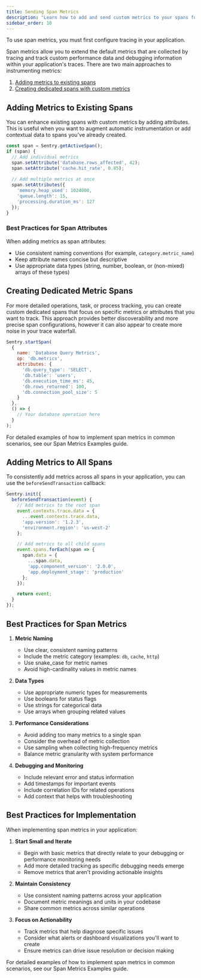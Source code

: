 ```yaml
---
title: Sending Span Metrics
description: "Learn how to add and send custom metrics to your spans for performance monitoring and debugging."
sidebar_order: 10
---
```


<Alert>

To use span metrics, you must first <PlatformLink to="/tracing/">configure tracing</PlatformLink> in your application.

</Alert>

Span metrics allow you to extend the default metrics that are collected by tracing and track custom performance data and debugging information within your application's traces. There are two main approaches to instrumenting metrics:

1. [Adding metrics to existing spans](#adding-metrics-to-existing-spans)
2. [Creating dedicated spans with custom metrics](#creating-dedicated-metric-spans)

## Adding Metrics to Existing Spans

You can enhance existing spans with custom metrics by adding attributes. This is useful when you want to augment automatic instrumentation or add contextual data to spans you've already created.

```javascript
const span = Sentry.getActiveSpan();
if (span) {
  // Add individual metrics
  span.setAttribute('database.rows_affected', 42);
  span.setAttribute('cache.hit_rate', 0.85);
  
  // Add multiple metrics at once
  span.setAttributes({
    'memory.heap_used': 1024000,
    'queue.length': 15,
    'processing.duration_ms': 127
  });
}
```

### Best Practices for Span Attributes

When adding metrics as span attributes:

- Use consistent naming conventions (for example, `category.metric_name`)
- Keep attribute names concise but descriptive
- Use appropriate data types (string, number, boolean, or (non-mixed) arrays of these types)

## Creating Dedicated Metric Spans

For more detailed operations, task, or process tracking, you can create custom dedicated spans that focus on specific metrics or attributes that you want to track. This approach provides better discoverability and more precise span configurations, however it can also appear to create more noise in your trace waterfall.

```javascript
Sentry.startSpan(
  {
    name: 'Database Query Metrics',
    op: 'db.metrics',
    attributes: {
      'db.query_type': 'SELECT',
      'db.table': 'users',
      'db.execution_time_ms': 45,
      'db.rows_returned': 100,
      'db.connection_pool_size': 5
    }
  },
  () => {
    // Your database operation here
  }
);
```

For detailed examples of how to implement span metrics in common scenarios, see our <PlatformLink to="/tracing/span-metrics/examples/">Span Metrics Examples</PlatformLink> guide.

## Adding Metrics to All Spans

To consistently add metrics across all spans in your application, you can use the `beforeSendTransaction` callback:

```javascript
Sentry.init({
  beforeSendTransaction(event) {
    // Add metrics to the root span
    event.contexts.trace.data = {
      ...event.contexts.trace.data,
      'app.version': '1.2.3',
      'environment.region': 'us-west-2'
    };

    // Add metrics to all child spans
    event.spans.forEach(span => {
      span.data = {
        ...span.data,
        'app.component_version': '2.0.0',
        'app.deployment_stage': 'production'
      };
    });

    return event;
  }
});
```

## Best Practices for Span Metrics

1. **Metric Naming**
   - Use clear, consistent naming patterns
   - Include the metric category (examples: `db`, `cache`, `http`)
   - Use snake_case for metric names
   - Avoid high-cardinality values in metric names

2. **Data Types**
   - Use appropriate numeric types for measurements
   - Use booleans for status flags
   - Use strings for categorical data
   - Use arrays when grouping related values

3. **Performance Considerations**
   - Avoid adding too many metrics to a single span
   - Consider the overhead of metric collection
   - Use sampling when collecting high-frequency metrics
   - Balance metric granularity with system performance

4. **Debugging and Monitoring**
   - Include relevant error and status information
   - Add timestamps for important events
   - Include correlation IDs for related operations
   - Add context that helps with troubleshooting

## Best Practices for Implementation

When implementing span metrics in your application:

1. **Start Small and Iterate**
   - Begin with basic metrics that directly relate to your debugging or performance monitoring needs
   - Add more detailed tracking as specific debugging needs emerge
   - Remove metrics that aren't providing actionable insights

2. **Maintain Consistency**
   - Use consistent naming patterns across your application
   - Document metric meanings and units in your codebase
   - Share common metrics across similar operations

3. **Focus on Actionability**
   - Track metrics that help diagnose specific issues
   - Consider what alerts or dashboard visualizations you'll want to create
   - Ensure metrics can drive issue resolution or decision making

For detailed examples of how to implement span metrics in common scenarios, see our <PlatformLink to="/tracing/span-metrics/examples/">Span Metrics Examples</PlatformLink> guide.